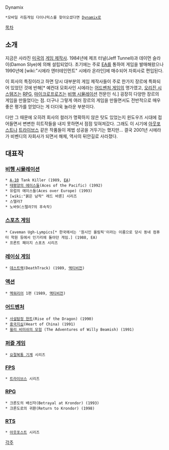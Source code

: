 Dynamix

 *모바일 리듬게임 다이나믹스를 찾아오셨다면 [[Dynamix]]로

[[목차]]

== 소개 ==
지금은 사라진 [[미국]]의 [[게임 제작사]]. 1984년에 제프 터널(Jeff Tunnell)과 데이먼 슬라이(Damon Slye)에 의해 설립되었다. 초기에는 주로 [[EA]]를 통하여 게임을 발매해왔으나 1990년에 [wiki:"시에라 엔터테인먼트" 시에라 온라인]에 매수되어 자회사로 편입된다.

이 회사의 특징이라고 하면 당시 대부분의 게임 제작사들이 주로 한가지 장르에 특화되어 있었던 것에 반해[* 예컨대 모회사인 시에라는 [[어드벤처 게임]]의 명가였고, [[오리진 시스템즈]]는 [[RPG]], [[마이크로프로즈]]는 [[비행 시뮬레이션]] 전문인 식.] 굉장히 다양한 장르의 게임을 만들었다는 점. 더구나 그렇게 여러 장르의 게임을 만들면서도 전반적으로 매우 좋은 평가를 얻었다는 게 더더욱 놀라운 부분이다.

다만 그 때문에 오히려 회사의 컬러가 명확하지 않은 탓도 있었는지 윈도우즈 시대에 접어들면서 변변한 히트작들을 내지 못하면서 점점 잊혀져갔다. 그래도 이 시기에 [[아웃포스트]]나 [[트라이브스]] 같은 작품들이 제법 성공을 거두기는 했지만... 결국 2001년 시에라가 비벤디의 자회사가 되면서 해체, 역사의 뒤안길로 사라졌다.

== 대표작 ==
=== [[비행 시뮬레이션]] ===
 * [[A-10]] Tank Killer (1989, [[EA]])
 * [[태평양의 에이스들]](Aces of the Pacific) (1992)
 * 유럽의 에이스들(Aces over Europe) (1993)
 * [wiki:"붉은 남작" 레드 바론] 시리즈
 * 스텔라7
 * 노바9(스텔라7의 후속작)
=== [[스포츠 게임]] ===
 * Caveman Ugh-Lympics[* 한국에서는 '원시인 올림픽'이라는 이름으로 당시 동네 컴퓨터 학원 등에서 인기리에 돌아던 게임.] (1988, EA)
 * 프론트 페이지 스포츠 시리즈
=== [[레이싱 게임]] ===
 * [[데스트랙]](DeathTrack) (1989, [[액티비전]])
=== [[액션]] ===
 * [[멕워리어]] 1편 (1989, [[액티비전]])
=== [[어드벤처]] ===
 * [[사설탐정 헌트]](Rise of the Dragon) (1990)
 * [[중국지심]](Heart of China) (1991)
 * [[윌리 비미쉬의 모험]] (The Adventures of Willy Beamish) (1991)
=== [[퍼즐 게임]] ===
 * [[요절복통 기계]] 시리즈
=== [[FPS]] ===
 * [[트라이브스]] 시리즈
=== [[RPG]] ===
 * 크론도의 배신자(Betrayal at Krondor) (1993)
 * 크론도로의 귀환(Return to Krondor) (1998)
=== [[RTS]] ===
 * [[아웃포스트]] 시리즈

[[각주]]
